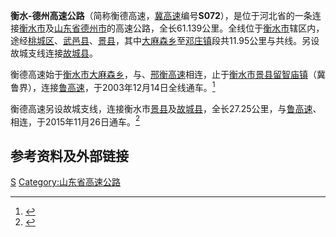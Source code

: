 {{中国高速公路信息框
| 省名 = Hebei
| 编号 = S072
| 名称 = 衡水-德州高速公路
| 路线简称 = 衡德
| 最近通车日期 = 2003年12月14日<br>（故城支线2015年11月26日）
| 起点 = [[河北省|河北省]][[衡水市|衡水市]][[桃城区|桃城区]]
| 终点 = [[山东省|山东省]][[德州市|德州市]]（冀鲁界）
| 运营方 = 河北交通投资集团
| 出口处数 = 6
| 服务区数 = 2
| 规划总里程 = 61.139
| 支线 = 故城支线（[[衡水市|衡水市]][[景县|景县]][[青兰乡|青兰乡]]-[[衡水市|衡水市]][[故城县|故城县]]）
}}
'''衡水-德州高速公路'''（简称衡德高速，[[河北高速公路|冀高速]]编号'''S072'''），是位于河北省的一条连接[[衡水市|衡水市]]及[[山东省|山东省]][[德州市|德州市]]的高速公路，全长61.139公里。全线位于[[衡水市|衡水市]]辖区内，途经[[桃城区|桃城区]]、[[武邑县|武邑县]]、[[景县|景县]]，其中[[大麻森乡|大麻森乡]]至[[邓庄镇|邓庄镇]]段共11.95公里与{{China Expwy Name|G45}}共线。另设故城支线连接[[故城县|故城县]]。

衡德高速始于[[衡水市|衡水市]][[大麻森乡|大麻森乡]]，与{{China Expwy Name|G45}}、[[邢衡高速|邢衡高速]]相连，止于[[衡水市|衡水市]][[景县|景县]][[留智庙镇|留智庙镇]]（冀鲁界），连接[[山东高速公路|鲁高速]]{{China Expwy Name|S12|P=Shandong}}，于2003年12月14日全线通车。<ref>{{cite news | url=http://news.sina.com.cn/c/2003-12-15/08451344228s.shtml | title=衡德高速公路通车 | work=河北日报 | date=2003-12-15 | agency=[[新浪网|新浪网]] | accessdate=2016-08-04 | archive-date=2017-03-05 | archive-url=https://web.archive.org/web/20170305003803/http://news.sina.com.cn/c/2003-12-15/08451344228s.shtml | dead-url=no }}</ref>

衡德高速另设故城支线，连接衡水市[[景县|景县]]及[[故城县|故城县]]，全长27.25公里，与[[山东高速公路|鲁高速]]{{China Expwy Name|S39|P=Shandong}}、{{China Expwy Name|S84|P=Shandong}}相连，于2015年11月26日通车。<ref>{{cite news | url=http://hebei.hebnews.cn/2015-11/27/content_5188721.htm | title=衡德高速故城支线通车 | work=河北新闻网 | date=2015-11-27 | accessdate=2016-08-04 | archive-date=2017-03-05 | archive-url=https://web.archive.org/web/20170305002346/http://hebei.hebnews.cn/2015-11/27/content_5188721.htm | dead-url=no }}</ref>

==参考资料及外部链接==
{{reflist}}


{{河北省高速公路}}

[[Category:河北省高速公路|S]]
[[Category:山东省高速公路|Category:山东省高速公路]]